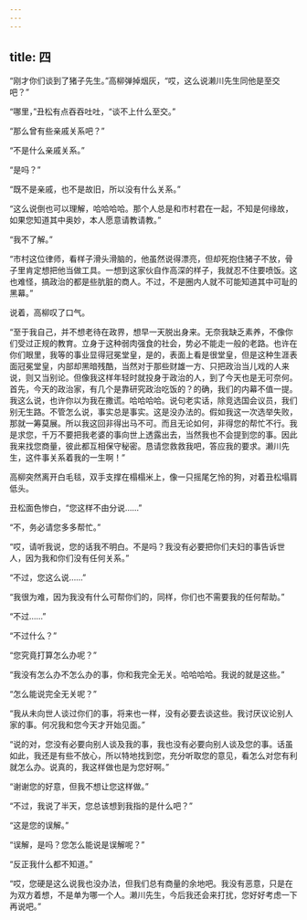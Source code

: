 ```yaml
---
---
---
```

title: 四
---




“刚才你们谈到了猪子先生。”高柳弹掉烟灰，“哎，这么说濑川先生同他是至交吧？”

“哪里，”丑松有点吞吞吐吐，“谈不上什么至交。”

“那么曾有些亲戚关系吧？”

“不是什么亲戚关系。”

“是吗？”

“既不是亲戚，也不是故旧，所以没有什么关系。”

“这么说倒也可以理解，哈哈哈哈。那个人总是和市村君在一起，不知是何缘故，如果您知道其中奥妙，本人愿意请教请教。”

“我不了解。”

“市村这位律师，看样子滑头滑脑的，他虽然说得漂亮，但却死抱住猪子不放，骨子里肯定想把他当做工具。一想到这家伙自作高深的样子，我就忍不住要喷饭。这也难怪，搞政治的都是些肮脏的商人。不过，不是圈内人就不可能知道其中可耻的黑幕。”

说着，高柳叹了口气。



“至于我自己，并不想老待在政界，想早一天脱出身来。无奈我缺乏素养，不像你们受过正规的教育。立身于这种弱肉强食的社会，势必不能走一般的老路。也许在你们眼里，我等的事业显得冠冕堂皇，是的，表面上看是很堂皇，但是这种生涯表面冠冕堂皇，内部却黑暗残酷，当然对于那些财雄一方、只把政治当儿戏的人来说，则又当别论。但像我这样年轻时就投身于政治的人，到了今天也是无可奈何。首先，今天的政治家，有几个是靠研究政治吃饭的？的确，我们的内幕不值一提。我这么说，也许你以为我在撒谎。哈哈哈哈。说句老实话，除竞选国会议员，我们别无生路。不管怎么说，事实总是事实。这是没办法的。假如我这一次选举失败，那就一筹莫展。所以我这回非得出马不可。而且无论如何，非得您的帮忙不行。我是求您，千万不要把我老婆的事向世上透露出去，当然我也不会提到您的事。因此我来找您商量，彼此都互相保守秘密。恳请您救救我吧，答应我的要求。濑川先生，这件事关系着我的一生啊！”

高柳突然离开白毛毯，双手支撑在榻榻米上，像一只摇尾乞怜的狗，对着丑松塌肩低头。

丑松面色惨白，“您这样不由分说……”

“不，务必请您多多帮忙。”

“哎，请听我说，您的话我不明白。不是吗？我没有必要把你们夫妇的事告诉世人，因为我和你们没有任何关系。”

“不过，您这么说……”

“我很为难，因为我没有什么可帮你们的，同样，你们也不需要我的任何帮助。”

“不过……”

“不过什么？”

“您究竟打算怎么办呢？”

“我没有怎么办不怎么办的事，你和我完全无关。哈哈哈哈。我说的就是这些。”

“怎么能说完全无关呢？”

“我从未向世人谈过你们的事，将来也一样，没有必要去谈这些。我讨厌议论别人家的事。何况我和您今天才开始见面。”

“说的对，您没有必要向别人谈及我的事，我也没有必要向别人谈及您的事。话虽如此，我还是有些不放心，所以特地找到您，充分听取您的意见，看怎么对您有利就怎么办。说真的，我这样做也是为您好啊。”

“谢谢您的好意，但我不想让您这样做。”

“不过，我说了半天，您总该想到我指的是什么吧？”

“这是您的误解。”

“误解，是吗？您怎么能说是误解呢？”

“反正我什么都不知道。”

“哎，您硬是这么说我也没办法，但我们总有商量的余地吧。我没有恶意，只是在为双方着想，不是单为哪一个人。濑川先生，今后我还会来打扰，您好好考虑一下再说吧。”